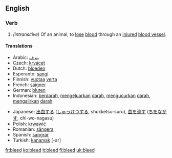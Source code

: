 ==English==
===Verb===
{{irregverb|'''to bleed'''
*IPA: /'bliːd/|'''[[bleeds]]'''
:/'bliːdz/|'''[[bled]]'''
:/bled/|'''[[bled]]'''
:/bled/|'''[[bleeding]]'''
:/'bliːdɪŋ/}}
#''(intransitive)'' Of an animal, to [[lose]] [[blood]] through an [[injured]] [[blood vessel]].

====Translations====
{{top}}
*Arabic: [[ينزف]]
*Czech: [[krvácet]]
*Dutch: [[bloeden]]
*Esperanto: [[sangi]]
*Finnish: [[vuotaa]] [[veri|verta]]
*French: [[saigner]]
*German: [[bluten]]
*Indonesian: [[darah|berdarah]], [[keluar|mengeluarkan]] [[darah]], [[kucur|mengucurkan]] [[darah]], [[alir|mengalirkan]] [[darah]] 
{{mid}}
*Japanese: [[出血]]する ([[しゅっけつ]]する, shukketsu-suru), [[血]]を[[流す]] ([[ち]]を[[ながす]], chi-wo-nagasu)
*Polish: [[krwawić]]
*Romanian: [[sângera]]
*Spanish: [[sangrar]]
*Turkish: [[kanamak]] [-ar]
{{bottom}}

[[fr:bleed]]
[[ko:bleed]]
[[it:bleed]]
[[fi:bleed]]
[[uk:bleed]]
